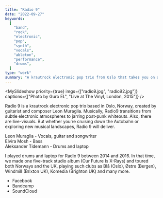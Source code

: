 ```yaml
---
title: "Radio 9"
date: "2022-09-27"
keywords:
  [
    "band",
    "rock",
    "electronic",
    "pop",
    "synth",
    "vocals",
    "ableton",
    "performance",
    "drums",
  ]
type: "work"
summary: "A krautrock electronic pop trio from Oslo that takes you on a sonic journey from subtle electronic atmospheres to jarring post-punk whiteouts."
---
```


<MySlideshow
  priority={true}
  imgs={["radio9.jpg", "radio92.jpg"]}
  captions={["Photo by Guro EL", "Live at The Vinyl, London, 2015"]}
/>

Radio 9 is a krautrock electronic pop trio based in Oslo, Norway, created by guitarist and composer Leon Muraglia. Musically, Radio9 transitions from subtle electronic atmospheres to jarring post-punk whiteouts. Also, there are live-visuals. But whether you're cruising down the Autobahn or exploring new musical landscapes, Radio 9 will deliver.

Leon Muraglia - Vocals, guitar and songwriter <br />
Elvira Mosh - Bass <br />
Aleksander Tidemann - Drums and laptop

I played drums and laptop for Radio 9 between 2014 and 2016. In that time, we made one five-track studio album (Our Future Is X​-​Rays) and toured both Norways and the UK, playing such clubs as Blå (Oslo), Østre (Bergen), Windmill (Brixton UK), Komedia (Brighton UK) and many more.

<MySpotifyPlayer embedUrl="https://bandcamp.com/EmbeddedPlayer/album=1863363418/size=large/bgcol=ffffff/linkcol=0687f5/artwork=small/transparent=true/" />

- <MyLink href="https://www.facebook.com/radio9">Facebook</MyLink>
- <MyLink href="https://radio9.bandcamp.com">Bandcamp</MyLink>
- <MyLink href="http://soundcloud.com/radio9band">SoundCloud</MyLink>
